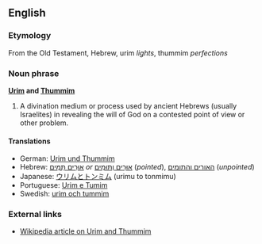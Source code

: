 ==English==
===Etymology===
From the Old Testament, Hebrew, urim ''lights'', thummim ''perfections''

===Noun phrase===
'''[[Urim]] and [[Thummim]]'''

#A divination medium or process used by ancient Hebrews (usually Israelites) in revealing the will of God on a contested point of view or other problem.

====Translations====
*German: [[Urim und Thummim]]
*Hebrew: [[אוּרִים תֻּמִּים]] ''or'' [[אוּרִים וְתּוּמִים]] (''pointed''), [[האורים והתומים]] (''unpointed'')
*Japanese: [[ウリムとトンミム]] (urimu to tonmimu)
*Portuguese: [[Urim e Tumim]]
*Swedish: [[urim och tummim]]

===External links===
*[[w:Urim and Thummim|Wikipedia article on Urim and Thummim]]